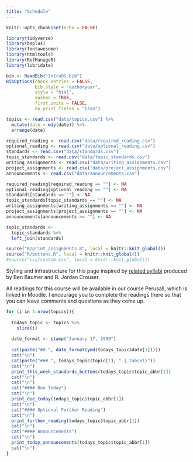 ```yaml
---
title: "Schedule"
---
```


```r
knitr::opts_chunk$set(echo = FALSE)
```

```r
library(tidyverse)
library(bsplus)
library(fontawesome)
library(htmltools)
library(RefManageR)
library(lubridate)

bib <- ReadBib("IntroDS.bib")
BibOptions(check.entries = FALSE, 
           bib.style = "authoryear", 
           style = "html",
           dashed = TRUE,
           first.inits = FALSE, 
           no.print.fields = "issn")

topics <- read.csv("data/topics.csv") %>%
  mutate(date = mdy(date)) %>%
  arrange(date)

required_reading <- read.csv("data/required_reading.csv")
optional_reading <- read.csv("data/optional_reading.csv")
standards <- read.csv("data/standards.csv")
topic_standards <- read.csv("data/topic_standards.csv")
writing_assignments <- read.csv("data/writing_assignments.csv")
project_assignments <- read.csv("data/project_assignments.csv")
announcements <- read.csv("data/announcements.csv")

required_reading[required_reading == ""] <- NA
optional_reading[optional_reading == ""] <- NA
standards[standards == ""] <- NA
topic_standards[topic_standards == ""] <- NA
writing_assignments[writing_assignments == ""] <- NA
project_assignments[project_assignments == ""] <- NA
announcements[announcements == ""] <- NA

topic_standards <- 
  topic_standards %>%
  left_join(standards)
```

```r
source("R/print_assignments.R", local = knitr::knit_global())
source("R/buttons.R", local = knitr::knit_global())
#source("css/custom.css", local = knitr::knit_global())
```

<div class="alert alert-dismissible alert-info">
  Styling and infrastructure for this page inspired by <a class="white-link" rel="license" href="https://beanumber.github.io/sds192/schedule.html">related syllabi</a> produced by Ben Baumer and R. Jordan Crouser.
</div>

<div class="alert alert-dismissible alert-warning">
  All readings for this course will be available in our course Perusall, which is linked in Moodle. I encourage you to complete the readings there so that you can leave comments and questions as they come up. 
</div>


```r
for (i in 1:nrow(topics)){
  
  todays_topic <- topics %>%
    slice(i)
  
  date_format <- stamp("January 17, 1999")
  
  cat(paste("## ", date_format(ymd(todays_topic$date[1]))))
  cat("\n")
  cat(paste("### ", todays_topic$topic[1], " {.tabset}"))
  cat("\n")
  print_this_week_standards_buttons(todays_topic$topic_abbr[1])
  cat("\n")
  cat("\n")
  cat("#### Due Today")
  cat("\n")
  print_due_today(todays_topic$topic_abbr[1])
  cat("\n")
  cat("#### Optional Further Reading")
  cat("\n")
  print_further_reading(todays_topic$topic_abbr[1])
  cat("\n")
  cat("#### Announcements")
  cat("\n")
  print_today_announcements(todays_topic$topic_abbr[1])
  cat("\n")
}
```


